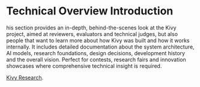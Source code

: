 # Technical Overview Introduction

his section provides an in-depth, behind-the-scenes look at the Kivy project, aimed at reviewers, evaluators and technical judges, but also people that want to learn more about how Kivy was built and how it works internally. It includes detailed documentation about the system architecture, AI models, research foundations, design decisions, development history and the overall vision. Perfect for contests, research fairs and innovation showcases where comprehensive technical insight is required.

[Kivy Research](/docs#kivy-research).
